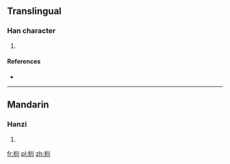 ==Translingual==

===Han character===
{{Han char|rn=75|rad=木|as=03|sn=7|four=|canj=木中中中 (DLLL)}}

# {{defn|Han|sort=木03}}

====References====
* {{Han ref|kx=0511.070|dkj=14455|hdz=21161.010|uh=674A|ud=26442}}

----

==Mandarin==

===Hanzi===
{{cmn-hanzi|pin=[[biāo]] ([[biao1]]), [[shuó]] ([[shuo2]]), [[xún]] ([[xun2]])|wg=piao<sup>1</sup>, shuo<sup>2</sup>, hsün<sup>2</sup>}}

# {{defn|lang=cmn|sort=木03}}

[[fr:杊]]
[[pl:杊]]
[[zh:杊]]